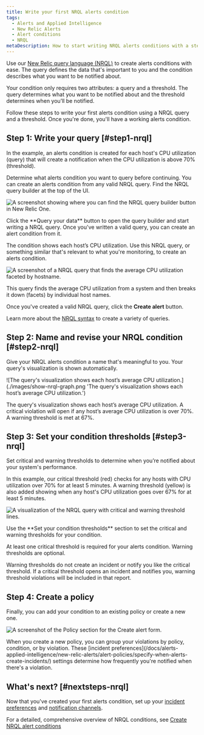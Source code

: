 ```yaml
---
title: Write your first NRQL alerts condition
tags:
  - Alerts and Applied Intelligence
  - New Relic Alerts
  - Alert conditions
  - NRQL
metaDescription: How to start writing NRQL alerts conditions with a step-by-step user case.
---
```


Use our [New Relic query language (NRQL)](/docs/query-your-data/nrql-new-relic-query-language/get-started/introduction-nrql-new-relics-query-language/) to create alerts conditions with ease. The query defines the data that's important to you and the condition describes what you want to be notified about.

Your condition only requires two attributes: a query and a threshold. The query determines what you want to be notified about and the threshold determines when you’ll be notified. 

Follow these steps to write your first alerts condition using a NRQL query and a threshold. Once you're done, you'll have a working alerts condition.

## Step 1: Write your query [#step1-nrql]

In the example, an alerts condition is created for each host's CPU utilization (query) that will create a notification when the CPU utilization is above 70% (threshold).

Determine what alerts condition you want to query before continuing. You can create an alerts condition from any valid NRQL query. Find the NRQL query builder at the top of the UI.

![A screenshot showing where you can find the NRQL query builder button in New Relic One.](./images/find-builder.png 'A screenshot showing where you can find the NRQL query builder button in New Relic One.')

<figcaption>
  Click the **Query your data** button to open the query builder and start writing a NRQL query. Once you've written a valid query, you can create an alert condition from it.
</figcaption>

The condition shows each host’s CPU utilization. Use this NRQL query, or something similar that's relevant to what you're monitoring, to create an alerts condition.

![A screenshot of a NRQL query that finds the average CPU utilization faceted by hostname.](./images/nrql-query.png 'A screenshot of a NRQL query that finds the average CPU utilization faceted by hostname.')

<figcaption>
  This query finds the average CPU utilization from a system and then breaks it
  down (facets) by individual host names.
</figcaption>

Once you've created a valid NRQL query, click the **Create alert** button.

Learn more about the [NRQL syntax](/docs/query-your-data/nrql-new-relic-query-language/get-started/introduction-nrql-new-relics-query-language/#syntax) to create a variety of queries.

## Step 2: Name and revise your NRQL condition [#step2-nrql]

Give your NRQL alerts condition a name that's meaningful to you. Your query's visualization is shown automatically.

![The query's visualization shows each host’s average CPU utilization.](./images/show-nrql-graph.png 'The query's visualization shows each host’s average CPU utilization.')

<figcaption>
  The query's visualization shows each host’s average CPU utilization. A critical violation will open if any host’s average CPU utilization is over 70%. A warning threshold is met at 67%.
</figcaption>

## Step 3: Set your condition thresholds [#step3-nrql]

Set critical and warning thresholds to determine when you’re notified about your system's performance. 

In this example, our critical threshold (red) checks for any hosts with CPU utilization over 70% for at least 5 minutes. A warning threshold (yellow) is also added showing when any host's CPU utilization goes over 67% for at least 5 minutes.

![A visualization of the NRQL query with critical and warning threshold lines.](./images/nrql-set-threshold.png 'A visualization of the NRQL query with critical and warning threshold lines.')

<figcaption>
  Use the **Set your condition thresholds** section to set the critical and warning thresholds for your condition.
</figcaption>

At least one critical threshold is required for your alerts condition. Warning thresholds are optional. 

Warning thresholds do not create an incident or notify you like the critical threshold. If a critical threshold opens an incident and notifies you, warning threshold violations will be included in that report.

## Step 4: Create a policy

Finally, you can add your condition to an existing policy or create a new one.

![A screenshot of the Policy section for the Create alert form.](./images/nrql-create-policy.png 'A screenshot of the Policy section for the Create alert form.')

<figcaption>
  When you create a new policy, you can group your violations by policy, condition, or by violation. These [incident preferences](/docs/alerts-applied-intelligence/new-relic-alerts/alert-policies/specify-when-alerts-create-incidents/) settings determine how frequently you're notified when there's a violation.
</figcaption>

## What's next? [#nextsteps-nrql]

Now that you've created your first alerts condition, set up your [incident preferences](/docs/alerts-applied-intelligence/new-relic-alerts/alert-policies/specify-when-alerts-create-incidents/) and [notification channels](/docs/alerts-applied-intelligence/new-relic-alerts/alert-notifications/notification-channels-control-where-send-alerts/). 

For a detailed, comprehensive overview of NRQL conditions, see [Create NRQL alert conditions](/docs/alerts-applied-intelligence/new-relic-alerts/alert-conditions/create-nrql-alert-conditions/)
